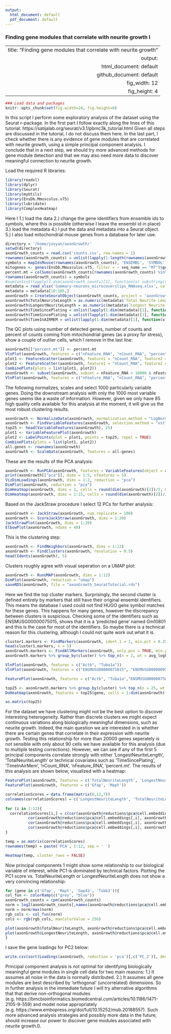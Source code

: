```yaml
---
output:
  html_document: default
  pdf_document: default
---
```

### Finding gene modules that correlate with neurite growth I

---
  title: "Finding gene modules that correlate with neurite growth"
output:
  html_document: default
github_document: default
fig_width: 12
fig_height: 4 
---
  
```r
### Load data and packages
knitr::opts_chunk$set(fig.width=24, fig.height=8) 

```

In this script I perform some exploratory analysis of the dataset using the Seurat r-package. In the first part I follow exactly along the lines of this tutorial: https://satijalab.org/seurat/v3.1/pbmc3k_tutorial.html
Given all steps are discussed in the tutorial, I do not discuss them here. In the last part, I check whether there is any evidence of gene modules that are correlated with neurite growth, using a simple principal component analysis. I conclude that in a next step, we should try more advanced methods for gene module detection and that we may also need more data to discover meaningful connection to neurite growth.

Load the required R libraries:
```r
library(readxl)
library(dplyr)
library(Seurat)
library(myUtils)
library(EnsDb.Mmusculus.v75)
library(lubridate)
library(ComplexHeatmap)
```

Here I 1.) load the data 2.) change the gene identifiers from ensemble ids to symbols, where this is possible (otherwise I leave the ensembl id in place) 3.) load the metadata 4.) I put the data and metadata into a Seurat object. 5.) I also load mitochondrial mouse genes from a database for later use.
```r
directory = '/home/jovyan/axonGrowth/'
setwd(directory)
axonGrowth_counts = read.csv('counts.csv', row.names = 1)
rownames(axonGrowth_counts) = unlist(lapply(1:length(rownames(axonGrowth_counts)), function(x) strsplit(rownames(axonGrowth_counts)[x], split = '\\.')[[1]][1]))
symbols = mapIdsMouse(rownames(axonGrowth_counts), 'ENSEMBL', 'SYMBOL')
mitogenes <- genes(EnsDb.Mmusculus.v75, filter = ~ seq_name == "MT")$gene_id
percent.mt = colSums(axonGrowth_counts[rownames(axonGrowth_counts) %in% mitogenes,])/colSums(axonGrowth_counts)
rownames(axonGrowth_counts) = symbols
#sum(unlist(lapply(1:dim(axonGrowth_counts)[1], function(x) substring(rownames(axonGrowth_counts)[x], 1,3))) != 'ENS')/dim(axonGrowth_counts)[1]
metadata = read_xlsx('Summary-neurons_microcoverslips_RNAseq.xlsx', col_types = c('text', 'text', 'date', 'date', 'date', 'date', 'date', rep('text', 7)), skip = 1)
metadata = metadata[10:105,]
axonGrowth = CreateSeuratObject(axonGrowth_counts, project = 'axonGrowth', min.cells = 0, min.features = 0)
axonGrowth$TotalNeuriteLength = as.numeric(metadata$`Total Neurite Length (um)`)
axonGrowth$LongestNeuriteLength = as.numeric(metadata$`Longest Neurite Length (um)`)
axonGrowth$TimeSincePlating = unlist(lapply(1:dim(metadata)[1], function(x) interval(ymd_hms(metadata$`Time of plating (mm/dd/yyyy hh:mm)`[x]), ymd_hms(metadata$`Cell collection time (mm/dd/yyyy hh:mm)`[x]))/dhours(1)))
axonGrowth$TimeSincePlating = unlist(lapply(1:dim(metadata)[1], function(x) interval(ymd_hms(metadata$`Time of plating (mm/dd/yyyy hh:mm)`[x]), ymd_hms(metadata$`Cell collection time (mm/dd/yyyy hh:mm)`[x]))/dhours(1)))
axonGrowth$TimeInAIRMEM = unlist(lapply(1:dim(metadata)[1], function(x) interval(ymd_hms(metadata$`AIR-MEM change (mm/dd/yyyy hh:mm)`[x]), ymd_hms(metadata$`Cell collection time (mm/dd/yyyy hh:mm)`[x]))/dhours(1)))
```

The QC plots using number of detected genes, number of counts and percent of counts coming from mitochondrial genes (as a proxy for stress), show a couple of outlier cells, which I remove in the last line:

```r

axonGrowth[["percent.mt"]] <- percent.mt
VlnPlot(axonGrowth, features = c("nFeature_RNA", "nCount_RNA", "percent.mt"), ncol = 3)
plot1 <- FeatureScatter(axonGrowth, feature1 = "nCount_RNA", feature2 = "percent.mt")
plot2 <- FeatureScatter(axonGrowth, feature1 = "nCount_RNA", feature2 = "nFeature_RNA")
CombinePlots(plots = list(plot1, plot2))
axonGrowth <- subset(axonGrowth, subset = nFeature_RNA > 10000 & nFeature_RNA < 20000 & percent.mt < 2.5 & nCount_RNA > 10^5 & nCount_RNA < 10^6)
VlnPlot(axonGrowth, features = c("nFeature_RNA", "nCount_RNA", "percent.mt"), ncol = 3)

```

The following normalizes, scales and select 1000 particularly variable genes. Doing the downstream analysis with only the 1000 most variable genes seems like a waste of information. However, given we only have 85 high quality cells available for this analysis at the moment, it will give us the most robust clustering results. 

```r
axonGrowth <- NormalizeData(axonGrowth, normalization.method = "LogNormalize", scale.factor = 10000)
axonGrowth <- FindVariableFeatures(axonGrowth, selection.method = "vst", nfeatures = 1000)
top25 <- head(VariableFeatures(axonGrowth), 25)
plot1 <- VariableFeaturePlot(axonGrowth)
plot2 <- LabelPoints(plot = plot1, points = top25, repel = TRUE)
CombinePlots(plots = list(plot1, plot2))
all.genes <- rownames(axonGrowth)
axonGrowth <- ScaleData(axonGrowth, features = all.genes)
```

These are the results of the PCA analysis:

```r
axonGrowth <- RunPCA(axonGrowth, features = VariableFeatures(object = axonGrowth))
print(axonGrowth[["pca"]], dims = 1:5, nfeatures = 5)
VizDimLoadings(axonGrowth, dims = 1:2, reduction = "pca")
DimPlot(axonGrowth, reduction = "pca")
DimHeatmap(axonGrowth, dims = 1, cells = round(dim(axonGrowth)[2])/2, balanced = TRUE)
DimHeatmap(axonGrowth, dims = 1:15, cells = round(dim(axonGrowth)[2])/2, balanced = TRUE)
```

Based on the JackStraw procedure I select 12 PCs for further analysis:

```r
axonGrowth <- JackStraw(axonGrowth, num.replicate = 100)
axonGrowth <- ScoreJackStraw(axonGrowth, dims = 1:20)
JackStrawPlot(axonGrowth, dims = 1:20)
ElbowPlot(axonGrowth, ndims = 40)
```

This is the clustering step:

```r
axonGrowth <- FindNeighbors(axonGrowth, dims = 1:12)
axonGrowth <- FindClusters(axonGrowth, resolution = 0.5)
head(Idents(axonGrowth), 5)
```

Clusters roughly agree with visual seperation on a UMAP plot:

```r
axonGrowth <- RunUMAP(axonGrowth, dims = 1:12)
DimPlot(axonGrowth, reduction = "umap")
saveRDS(axonGrowth, file = "axonGrowth_SeuratTutorial.rds")
```

Here we find the top cluster markers. Surprisingly, the second cluster is defined entirely by markers that still have their original ensembl identifiers. This means the database I used could not find HUGO gene symbol matches for these genes. This happens for many genes, however the discrepancy between clusters is suspicious. Checking some of the identifiers such as ENSMUSG00000075015, shows that it is a 'predicted gene' named Gm10801 and this is the case for most of the identifiers. So maybe there is a technical reason for this clustering, although I could not quite work out what it is.

```r
cluster1.markers <- FindMarkers(axonGrowth, ident.1 = 1, min.pct = 0.25)
head(cluster1.markers, n = 5)
axonGrowth.markers <- FindAllMarkers(axonGrowth, only.pos = TRUE, min.pct = 0.25, logfc.threshold = 0.25)
axonGrowth.markers %>% group_by(cluster) %>% top_n(n = 2, wt = avg_logFC)

VlnPlot(axonGrowth, features = c("Actb", "Tuba1a"))
VlnPlot(axonGrowth, features = c("ENSMUSG00000075015", "ENSMUSG00000095186"), slot = "counts", log = TRUE)

FeaturePlot(axonGrowth, features = c("Actb", "Tuba1a","ENSMUSG00000075015", "ENSMUSG00000095186"))

top25 <- axonGrowth.markers %>% group_by(cluster) %>% top_n(n = 25, wt = avg_logFC)
DoHeatmap(axonGrowth, features = top25$gene, cells = 1:dim(axonGrowth)[2] + NoLegend())

as.matrix(top25)
```

For the dataset we have clustering might not be the best option to discover interesting heterogeneity. Rather than discrete clusters we might expect continuous variations along biologically meaningful dimensions, such as neurite growth. Indeed, the main question we are interested in is whether there are certain genes that correlate in their expression with neurite growth. Testing this relationship for more than 20000 genes seperately is not sensible with only about 90 cells we have available for this analysis (due to multiple testing corrections). However, we can see if any of the first 5 principal components correlate strongly with either 'LongestNeuriteLength', 'TotalNeuriteLength' or technical covariates such as 'TimeSincePlating', 'TimeInAirMem', 'nCount_RNA', 'nFeature_RNA', 'percent.mt'. The results of this analysis are shown below, visualized with a heatmap:

```r
FeaturePlot(axonGrowth, features = c('TotalNeuriteLength', 'LongestNeuriteLength'))
FeaturePlot(axonGrowth, features = c('Gfap', 'Mapt'))

correlationScores = data.frame(matrix(0,12,7))
colnames(correlationScores) = c('LongestNeuriteLength', 'TotalNeuriteLength', 'TimeSincePlating', 'TimeInAirMem', 'nCount_RNA', 'nFeature_RNA', 'percent.mt')
  
for (i in 1:12){
  correlationScores[i,] = c(cor(axonGrowth@reductions$pca@cell.embeddings[,i], axonGrowth$LongestNeuriteLength, use = "complete.obs"), cor(axonGrowth@reductions$pca@cell.embeddings[,i], axonGrowth$TotalNeuriteLength, use = "complete.obs"),
          cor(axonGrowth@reductions$pca@cell.embeddings[,i], axonGrowth$TimeSincePlating, use = "complete.obs"),cor(axonGrowth@reductions$pca@cell.embeddings[,i], axonGrowth$TimeInAIRMEM, use = "complete.obs"),
          cor(axonGrowth@reductions$pca@cell.embeddings[,i], axonGrowth$nCount_RNA, use = "complete.obs"),cor(axonGrowth@reductions$pca@cell.embeddings[,i], axonGrowth$nFeature_RNA, use = "complete.obs"),
          cor(axonGrowth@reductions$pca@cell.embeddings[,i], axonGrowth$percent.mt, use = "complete.obs"))
}

temp = as.matrix(correlationScores)
rownames(temp) = paste('PCA', 1:12, sep = ' ')

Heatmap(temp, cluster_rows = FALSE)
```

Now principal components 1 might show some relationship to our biological variable of interest, while PC1 is dominated by technical factors. Plotting the PC1 score vs. TotalNeuriteLength or LongestNeuriteLength does not show a very convincing relationship:

```r
for (gene in c('Gfap', 'Mapt', 'Gap43', 'Tubb3')){
col_fun <- colorRamp(c("grey", "blue"))
axonGrowth_counts = cpm(axonGrowth_counts)
norm = log2(axonGrowth_counts[,names(axonGrowth@reductions$pca@cell.embeddings[,1])][gene,] + 1)
norm = norm/max(norm)
rgb_cols <- col_fun(norm)
cols <- rgb(rgb_cols, maxColorValue = 256)

plot(axonGrowth$TotalNeuriteLength, axonGrowth@reductions$pca@cell.embeddings[,1], col = cols, pch = '.', cex = 10, ylab = 'PCA1-score', xlab = 'TotalNeuriteLength', main = gene)
plot(axonGrowth$LongestNeuriteLength, axonGrowth@reductions$pca@cell.embeddings[,1], col = cols,  pch = '.', cex = 10, ylab = 'PCA1-score', xlab = 'LongestNeuriteLength', main = gene)
}
```

I save the gene loadings for PC2 below:

```r
write.csv(sort(Loadings(axonGrowth, reduction = 'pca')[,c('PC_2')], decreasing = TRUE), file = 'PC2_loadings.csv')
```

Principal component analysis is not optimal for identifying biologically meaningful gene modules in single cell data for two main reasons: 1.) It assumes all noise in the data is normally distributed. 2.) It assumes all gene modules are best described by 'orthogonal' (uncorrelated) dimensions. So in further analysis in the immediate future I will try alternative algorithms that that derive non-orthogonal modules (e.g. https://bmcbioinformatics.biomedcentral.com/articles/10.1186/1471-2105-9-559) and model noise appropriately (e.g. https://www.embopress.org/doi/full/10.15252/msb.20188557). Such more advanced analysis strategies and possibly more data in the future, should increase our power to discover gene modules associated with neurite growth.0.








